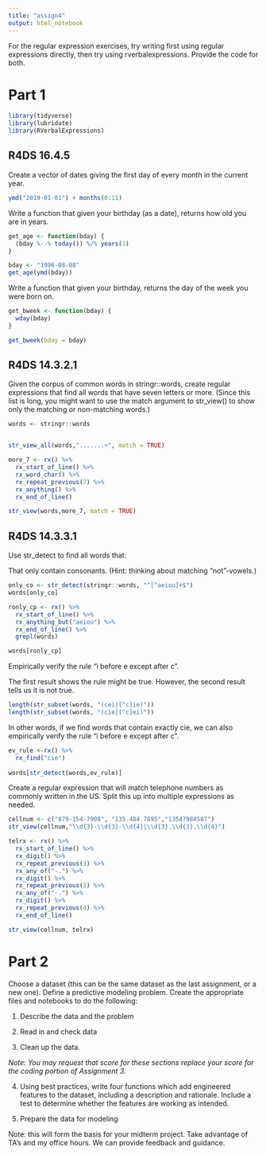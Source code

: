 ```yaml
---
title: "assign4"
output: html_notebook
---
```



For the regular expression exercises, try writing first using regular expressions directly, then try using rverbalexpressions. Provide the code for both. 

# Part 1

```r
library(tidyverse)
library(lubridate)
library(RVerbalExpressions)
```


## R4DS 16.4.5

Create a vector of dates giving the first day of every month in the current year. 
```r
ymd("2019-01-01") + months(0:11)
```

Write a function that given your birthday (as a date), returns how old you are in years.
```r
get_age <- function(bday) {
  (bday %--% today()) %/% years(1)
}

bday <- "1996-08-08"
get_age(ymd(bday))
```

Write a function that given your birthday, returns the day of the week you were born on. 

```r
get_bweek <- function(bday) {
  wday(bday)
}

get_bweek(bday = bday)
```


## R4DS 14.3.2.1

Given the corpus of common words in stringr::words, create regular expressions that find all words that have seven letters or more. (Since this list is long, you might want to use the match argument to str_view() to show only the matching or non-matching words.)

```r
words <- stringr::words


str_view_all(words,".......+", match = TRUE)

more_7 <- rx() %>%
  rx_start_of_line() %>%
  rx_word_char() %>% 
  rx_repeat_previous(7) %>%
  rx_anything() %>% 
  rx_end_of_line()

str_view(words,more_7, match = TRUE)
```



## R4DS 14.3.3.1

Use str_detect to find all words that:

That only contain consonants. (Hint: thinking about matching “not”-vowels.)
```r
only_co <- str_detect(stringr::words, "^[^aeiou]+$")
words[only_co]

ronly_cp <- rx() %>%
  rx_start_of_line() %>%
  rx_anything_but("aeiou") %>%
  rx_end_of_line() %>%
  grepl(words)

words[ronly_cp]


```

Empirically verify the rule “i before e except after c”.

The first result shows the rule might be true.
However, the second result tells us it is not true.

```r
length(str_subset(words, "(cei|[^c]ie)"))
length(str_subset(words, "(cie|[^c]ei)"))

```

In other words, if we find words that contain exactly cie, we can also empirically verify the rule “i before e except after c”.
```r
ev_rule <-rx() %>%
  rx_find("cie")
  
words[str_detect(words,ev_rule)]

```

Create a regular expression that will match telephone numbers as commonly written in the US. Split this up into multiple expressions as needed.


```r
cellnum <- c("879-154-7908", "135.484.7895","13547984587")
str_view(cellnum,"\\d{3}-\\d{3}-\\d{4}|\\d{3}.\\d{3}.\\d{4}")

telrx <- rx() %>%
  rx_start_of_line() %>%
  rx_digit() %>%
  rx_repeat_previous(3) %>%
  rx_any_of("-.") %>%
  rx_digit() %>%
  rx_repeat_previous(3) %>%
  rx_any_of("-.") %>%
  rx_digit() %>%
  rx_repeat_previous(4) %>%
  rx_end_of_line()

str_view(cellnum, telrx)
```


# Part 2


Choose a dataset (this can be the same dataset as the last assignment, or a new one). Define a predictive modeling problem. Create the appropriate files and notebooks to do the following:

1. Describe the data and the problem

2. Read in and check data

2. Clean up the data. 

*Note: You may request that score for these sections replace your score for the coding portion of Assignment 3.*

4. Using best practices, write four functions which add engineered features to the dataset, including a description and rationale. Include a test to determine whether the features are working as intended. 

5. Prepare the data for modeling

Note: this will form the basis for your midterm project. Take advantage of TA's and my office hours. We can provide feedback and guidance. 

